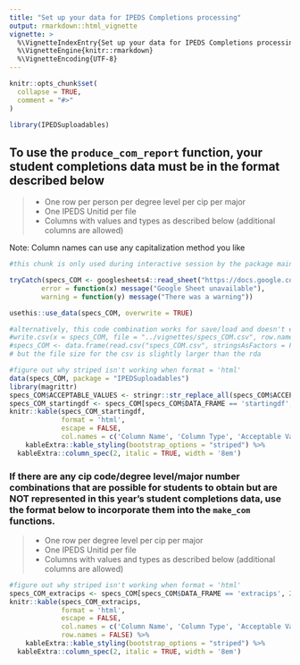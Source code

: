 ```yaml
---
title: "Set up your data for IPEDS Completions processing"
output: rmarkdown::html_vignette
vignette: >
  %\VignetteIndexEntry{Set up your data for IPEDS Completions processing}
  %\VignetteEngine{knitr::rmarkdown}
  %\VignetteEncoding{UTF-8}
---
```


```r
knitr::opts_chunk$set(
  collapse = TRUE,
  comment = "#>"
)
```

```r
library(IPEDSuploadables)
```

## To use the `produce_com_report` function, your student completions data must be in the format described below

>
* One row per person per degree level per cip per major
* One IPEDS Unitid per file
* Columns with values and types as described below (additional columns are allowed)

Note: Column names can use any capitalization method you like

```r
#this chunk is only used during interactive session by the package maintainers, if the requirements have been updated

tryCatch(specs_COM <- googlesheets4::read_sheet("https://docs.google.com/spreadsheets/d/132EKp46TpEHPlVrG9FZxINxmVVz8UO0Ov989sP4lNaP/edit", sheet = 1), 
        error = function(x) message("Google Sheet unavailable"),
        warning = function(y) message("There was a warning"))

usethis::use_data(specs_COM, overwrite = TRUE)

#alternatively, this code combination works for save/load and doesn't end up as package data
#write.csv(x = specs_COM, file = "../vignettes/specs_COM.csv", row.names = FALSE)
#specs_COM <- data.frame(read.csv("specs_COM.csv", stringsAsFactors = FALSE))
# but the file size for the csv is slightly larger than the rda
```

```r
#figure out why striped isn't working when format = 'html'
data(specs_COM, package = "IPEDSuploadables")
library(magrittr)
specs_COM$ACCEPTABLE_VALUES <- stringr::str_replace_all(specs_COM$ACCEPTABLE_VALUES, pattern = "\\n", replacement = "<br>")
specs_COM_startingdf <- specs_COM[specs_COM$DATA_FRAME == 'startingdf', 2:4]
knitr::kable(specs_COM_startingdf,
             format = 'html',
             escape = FALSE,
             col.names = c('Column Name', 'Column Type', 'Acceptable Value - Definition')) %>%
    kableExtra::kable_styling(bootstrap_options = "striped") %>%
  kableExtra::column_spec(2, italic = TRUE, width = '8em')

```



### If there are any cip code/degree level/major number combinations that are possible for students to obtain but are NOT represented in this year's student completions data, use the format below to incorporate them into the `make_com` functions.

>
* One row per degree level per cip per major
* One IPEDS Unitid per file
* Columns with values and types as described below (additional columns are allowed)


```r
#figure out why striped isn't working when format = 'html'
specs_COM_extracips <- specs_COM[specs_COM$DATA_FRAME == 'extracips', 2:4]
knitr::kable(specs_COM_extracips,
             format = 'html',
             escape = FALSE,
             col.names = c('Column Name', 'Column Type', 'Acceptable Value - Definition'),
             row.names = FALSE) %>%
    kableExtra::kable_styling(bootstrap_options = "striped") %>%
  kableExtra::column_spec(2, italic = TRUE, width = '8em')

```


